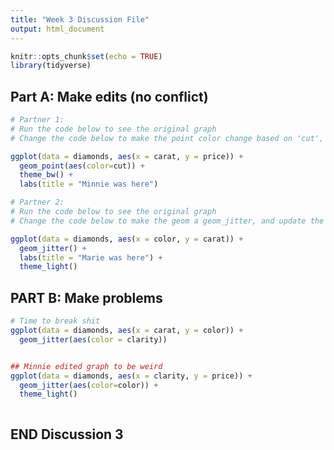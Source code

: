 ```yaml
---
title: "Week 3 Discussion File"
output: html_document
---
```


```r
knitr::opts_chunk$set(echo = TRUE)
library(tidyverse)
```

## Part A: Make edits (no conflict)

```r
# Partner 1: 
# Run the code below to see the original graph
# Change the code below to make the point color change based on 'cut', and update the theme to theme_bw(). Update the title to include your first name. 

ggplot(data = diamonds, aes(x = carat, y = price)) +
  geom_point(aes(color=cut)) +
  theme_bw() +
  labs(title = "Minnie was here")
```

```r
# Partner 2: 
# Run the code below to see the original graph
# Change the code below to make the geom a geom_jitter, and update the theme to theme_light. Update the title to include your first name. 

ggplot(data = diamonds, aes(x = color, y = carat)) +
  geom_jitter() +
  labs(title = "Marie was here") +
  theme_light()

```

## PART B: Make problems

```r


# Time to break shit
ggplot(data = diamonds, aes(x = carat, y = color)) +
  geom_jitter(aes(color = clarity))


## Minnie edited graph to be weird
ggplot(data = diamonds, aes(x = clarity, y = price)) +
  geom_jitter(aes(color=color)) +
  theme_light()

```

```r

```

## END Discussion 3
